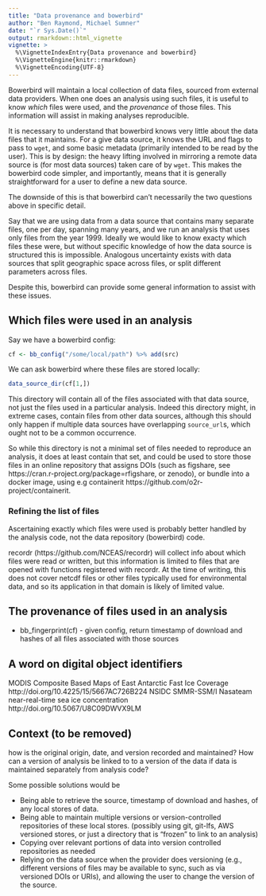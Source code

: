 ```yaml
---
title: "Data provenance and bowerbird"
author: "Ben Raymond, Michael Sumner"
date: "`r Sys.Date()`"
output: rmarkdown::html_vignette
vignette: >
  %\VignetteIndexEntry{Data provenance and bowerbird}
  %\VignetteEngine{knitr::rmarkdown}
  %\VignetteEncoding{UTF-8}
---
```


Bowerbird will maintain a local collection of data files, sourced from external data providers. When one does an analysis using such files,
it is useful to know *which* files were used, and the *provenance* of those files. This information will assist in making analyses reproducible.

It is necessary to understand that bowerbird knows very little about the data files that it maintains. For a give data source, it knows the URL and flags to pass to `wget`, and some basic metadata (primarily intended to be read by the user). This is by design: the heavy lifting involved in mirroring a remote data source is (for most data sources) taken care of by `wget`. This makes the bowerbird code simpler, and importantly, means that it is generally straightforward for a user to define a new data source.

The downside of this is that bowerbird can't necessarily the two questions above in specific detail.

Say that we are using data from a data source that contains many separate files, one per day, spanning many years, and we run an analysis that uses only files from the year 1999. Ideally we would like to know exacty which files these were, but without specific knowledge of how the data source is structured this is impossible. Analogous uncertainty exists with data sources that split geographic space across files, or split different parameters across files.

Despite this, bowerbird can provide some general information to assist with these issues.

## Which files were used in an analysis

Say we have a bowerbird config:
```r
cf <- bb_config("/some/local/path") %>% add(src)
```
We can ask bowerbird where these files are stored locally:
```r
data_source_dir(cf[1,])
```

This directory will contain all of the files associated with that data source, not just the files used in a particular analysis. Indeed this directory might, in extreme cases, contain files from other data sources, although this should only happen if multiple data sources have overlapping `source_url`s, which ought not to be a common occurrence.

So while this directory is not a minimal set of files needed to reproduce an analysis, it does at least contain that set, and could be used to store those files in an online repository that assigns DOIs (such as figshare, see https://cran.r-project.org/package=rfigshare, or zenodo), or bundle into a docker image, using e.g containerit https://github.com/o2r-project/containerit.

### Refining the list of files

Ascertaining exactly which files were used is probably better handled by the analysis code, not the data repository (bowerbird) code.

recordr (https://github.com/NCEAS/recordr) will collect info about which files were read or written, but this information is limited to files that are opened with functions registered with recordr. At the time of writing, this does not cover netcdf files or other files typically used for environmental data, and so its application in that domain is likely of limited value.


## The provenance of files used in an analysis


- bb_fingerprint(cf) - given config, return timestamp of download and hashes of all files associated with those sources


## A word on digital object identifiers

MODIS Composite Based Maps of East Antarctic Fast Ice Coverage http://doi.org/10.4225/15/5667AC726B224
NSIDC SMMR-SSM/I Nasateam near-real-time sea ice concentration http://doi.org/10.5067/U8C09DWVX9LM

## Context (to be removed)

how is the original origin, date, and version recorded and maintained? How can a version of analysis be linked to to a version of the data if data is maintained separately from analysis code?

Some possible solutions would be

- Being able to retrieve the source, timestamp of download and hashes, of any local stores of data.
- Being able to maintain multiple versions or version-controlled repositories of these local stores. (possibly using git, git-lfs, AWS versioned stores, or just a directory that is "frozen" to link to an analysis)
- Copying over relevant portions of data into version controlled repositories as needed
- Relying on the data source when the provider does versioning (e.g., different versions of files may be available to sync, such as via versioned DOIs or URIs), and allowing the user to change the version of the source.
